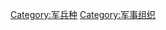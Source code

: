 {{Commonscat|Military forces by type}}

[[Category:军兵种|Category:军兵种]]
[[Category:军事组织|Category:军事组织]]
